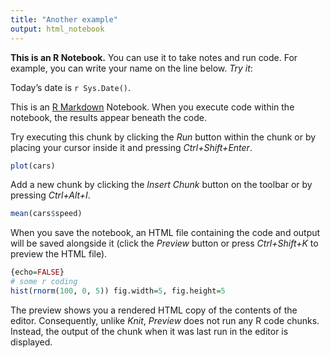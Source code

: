 ```yaml
---
title: "Another example"
output: html_notebook
---
```


**This is an R Notebook.** You can use it to take notes and run code. For example, you can write your name on the line below. _Try it_:  
  
Today’s date is `r Sys.Date()`.    


This is an [R Markdown](http://rmarkdown.rstudio.com) Notebook. When you execute code within the notebook, the results appear beneath the code. 

Try executing this chunk by clicking the *Run* button within the chunk or by placing your cursor inside it and pressing *Ctrl+Shift+Enter*. 

```r
plot(cars)
```

Add a new chunk by clicking the *Insert Chunk* button on the toolbar or by pressing *Ctrl+Alt+I*.

```r
mean(cars$speed)
```


When you save the notebook, an HTML file containing the code and output will be saved alongside it (click the *Preview* button or press *Ctrl+Shift+K* to preview the HTML file).

```r
{echo=FALSE}
# some r coding
hist(rnorm(100, 0, 5)) fig.width=5, fig.height=5
```


The preview shows you a rendered HTML copy of the contents of the editor. Consequently, unlike *Knit*, *Preview* does not run any R code chunks. Instead, the output of the chunk when it was last run in the editor is displayed.
